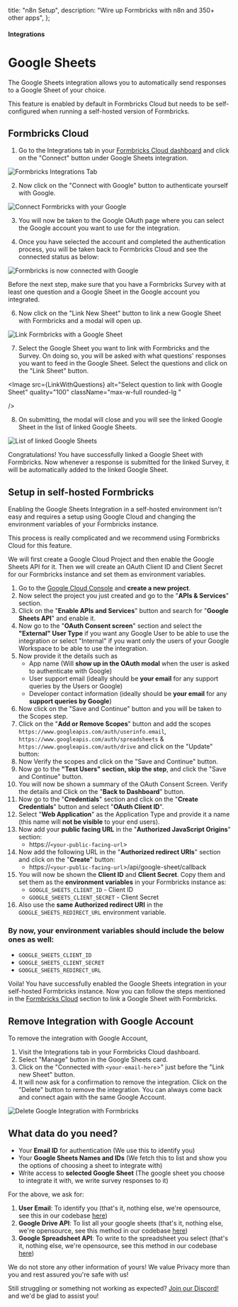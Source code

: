 
  title: "n8n Setup",
  description: "Wire up Formbricks with n8n and 350+ other apps",
};

#### Integrations

# Google Sheets

The Google Sheets integration allows you to automatically send responses to a Google Sheet of your choice.

<Note>
  This feature is enabled by default in Formbricks Cloud but needs to be self-configured when running a
  self-hosted version of Formbricks.
</Note>

## Formbricks Cloud

1. Go to the Integrations tab in your [Formbricks Cloud dashboard](https://app.formbricks.com/) and click on the "Connect" button under Google Sheets integration.

<Image
  src={IntegrationTab}
  alt="Formbricks Integrations Tab"
  quality="100"
  className="max-w-full rounded-lg   "
/>

2. Now click on the "Connect with Google" button to authenticate yourself with Google.

<Image
  src={ConnectWithGoogle}
  alt="Connect Formbricks with your Google"
  quality="100"
  className="max-w-full rounded-lg   "
/>

3. You will now be taken to the Google OAuth page where you can select the Google account you want to use for the integration.

4. Once you have selected the account and completed the authentication process, you will be taken back to Formbricks Cloud and see the connected status as below:

<Image
  src={GoogleConnected}
  alt="Formbricks is now connected with Google"
  quality="100"
  className="max-w-full rounded-lg   "
/>

<Note>

Before the next step, make sure that you have a Formbricks Survey with at least one question and a Google Sheet in the Google account you integrated.

</Note>

6. Now click on the "Link New Sheet" button to link a new Google Sheet with Formbricks and a modal will open up.

<Image
  src={LinkSurveyWithSheet}
  alt="Link Formbricks with a Google Sheet"
  quality="100"
  className="max-w-full rounded-lg   "
/>

7. Select the Google Sheet you want to link with Formbricks and the Survey. On doing so, you will be asked with what questions' responses you want to feed in the Google Sheet. Select the questions and click on the "Link Sheet" button.

<Image
  src={LinkWithQuestions}
  alt="Select question to link with Google Sheet"
  quality="100"
  className="max-w-full rounded-lg   "

/>

8. On submitting, the modal will close and you will see the linked Google Sheet in the list of linked Google Sheets.

<Image
  src={ListLinkedSurveys}
  alt="List of linked Google Sheets"
  quality="100"
  className="max-w-full rounded-lg   "
/>

Congratulations! You have successfully linked a Google Sheet with Formbricks. Now whenever a response is submitted for the linked Survey, it will be automatically added to the linked Google Sheet.

## Setup in self-hosted Formbricks

Enabling the Google Sheets Integration in a self-hosted environment isn't easy and requires a setup using Google Cloud and changing the environment variables of your Formbricks instance.

<Note>This process is really complicated and we recommend using Formbricks Cloud for this feature.</Note>

We will first create a Google Cloud Project and then enable the Google Sheets API for it. Then we will create an OAuth Client ID and Client Secret for our Formbricks instance and set them as environment variables.

1. Go to the [Google Cloud Console](https://console.cloud.google.com/) and **create a new project**.
2. Now select the project you just created and go to the "**APIs & Services**" section.
3. Click on the "**Enable APIs and Services**" button and search for "**Google Sheets API**" and enable it.
4. Now go to the "**OAuth Consent screen**" section and select the **"External" User Type** if you want any Google User to be able to use the integration or select "Internal" if you want only the users of your Google Workspace to be able to use the integration.
5. Now provide it the details such as
   - App name (Will **show up in the OAuth modal** when the user is asked to authenticate with Google)
   - User support email (ideally should be **your email** for any support queries by the Users or Google)
   - Developer contact information (ideally should be **your email** for any **support queries by Google**)
6. Now click on the "Save and Continue" button and you will be taken to the Scopes step.
7. Click on the "**Add or Remove Scopes**" button and add the scopes `https://www.googleapis.com/auth/userinfo.email`, `https://www.googleapis.com/auth/spreadsheets` & `https://www.googleapis.com/auth/drive` and click on the "Update" button:
8. Now Verify the scopes and click on the "Save and Continue" button.
9. Now go to the **"Test Users" section, skip the step**, and click the "Save and Continue" button.
10. You will now be shown a summary of the OAuth Consent Screen. Verify the details and Click on the "**Back to Dashboard**" button.
11. Now go to the "**Credentials**" section and click on the "**Create Credentials**" button and select "**OAuth Client ID**".
12. Select "**Web Application**" as the Application Type and provide it a name (this name will **not be visible** to your end users).
13. Now add your **public facing URL** in the "**Authorized JavaScript Origins**" section:
    - https://`<your-public-facing-url`>
14. Now add the following URL in the "**Authorized redirect URIs**" section and click on the "**Create**" button:
    - https://`<your-public-facing-url`>/api/google-sheet/callback
15. You will now be shown the **Client ID** and **Client Secret**. Copy them and set them as the **environment variables** in your Formbricks instance as:
    - `GOOGLE_SHEETS_CLIENT_ID` - Client ID
    - `GOOGLE_SHEETS_CLIENT_SECRET` - Client Secret
16. Also use the **same Authorized redirect URI** in the `GOOGLE_SHEETS_REDIRECT_URL` environment variable.

### By now, your environment variables should include the below ones as well:

- `GOOGLE_SHEETS_CLIENT_ID`
- `GOOGLE_SHEETS_CLIENT_SECRET`
- `GOOGLE_SHEETS_REDIRECT_URL`

Voila! You have successfully enabled the Google Sheets integration in your self-hosted Formbricks instance. Now you can follow the steps mentioned in the [Formbricks Cloud](#formbricks-cloud) section to link a Google Sheet with Formbricks.

## Remove Integration with Google Account

To remove the integration with Google Account,

1. Visit the Integrations tab in your Formbricks Cloud dashboard.
2. Select "Manage" button in the Google Sheets card.
3. Click on the "Connected with `<your-email-here`>" just before the "Link new Sheet" button.
4. It will now ask for a confirmation to remove the integration. Click on the "Delete" button to remove the integration. You can always come back and connect again with the same Google Account.

<Image
  src={DeleteConnection}
  alt="Delete Google Integration with Formbricks"
  quality="100"
  className="max-w-full rounded-lg   "
/>

## What data do you need?

- Your **Email ID** for authentication (We use this to identify you)
- Your **Google Sheets Names and IDs** (We fetch this to list and show you the options of choosing a sheet to integrate with)
- Write access to **selected Google Sheet** (The google sheet you choose to integrate it with, we write survey responses to it)

For the above, we ask for:

1. **User Email**: To identify you (that's it, nothing else, we're opensource, see this in our codebase [here](https://github.com/formbricks/formbricks/blob/main/apps/web/app/api/google-sheet/callback/route.ts#L47C17-L47C25))
1. **Google Drive API**: To list all your google sheets (that's it, nothing else, we're opensource, see this method in our codebase [here](https://github.com/formbricks/formbricks/blob/main/packages/lib/googleSheet/service.ts#L13))
1. **Google Spreadsheet API**: To write to the spreadsheet you select (that's it, nothing else, we're opensource, see this method in our codebase [here](https://github.com/formbricks/formbricks/blob/main/packages/lib/googleSheet/service.ts#L70))

<Note>
  We do not store any other information of yours! We value Privacy more than you and rest assured you're safe
  with us!
</Note>

Still struggling or something not working as expected? [Join our Discord!](https://formbricks.com/discord) and we'd be glad to assist you!
